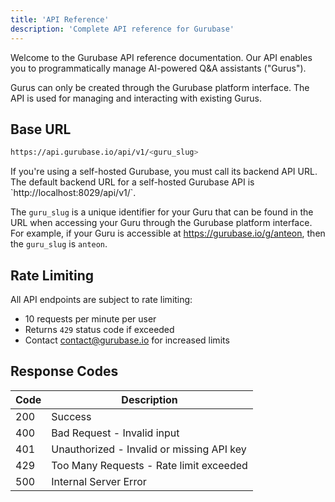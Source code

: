 ```yaml
---
title: 'API Reference'
description: 'Complete API reference for Gurubase'
---
```


Welcome to the Gurubase API reference documentation. Our API enables you to programmatically manage AI-powered Q&A assistants ("Gurus").

<Note>
  Gurus can only be created through the Gurubase platform interface. The API is used for managing and interacting with existing Gurus.
</Note>

## Base URL

```bash
https://api.gurubase.io/api/v1/<guru_slug>
```

<Note type="warning">
If you're using a self-hosted Gurubase, you must call its backend API URL. The default backend URL for a self-hosted Gurubase API is `http://localhost:8029/api/v1/<guru_slug>`.
</Note>

The `guru_slug` is a unique identifier for your Guru that can be found in the URL when accessing your Guru through the Gurubase platform interface. For example, if your Guru is accessible at https://gurubase.io/g/anteon, then the `guru_slug` is `anteon`.

## Rate Limiting

All API endpoints are subject to rate limiting:
- 10 requests per minute per user
- Returns `429` status code if exceeded
- Contact contact@gurubase.io for increased limits

## Response Codes

| Code | Description |
|------|-------------|
| 200  | Success |
| 400  | Bad Request - Invalid input |
| 401  | Unauthorized - Invalid or missing API key |
| 429  | Too Many Requests - Rate limit exceeded |
| 500  | Internal Server Error | 